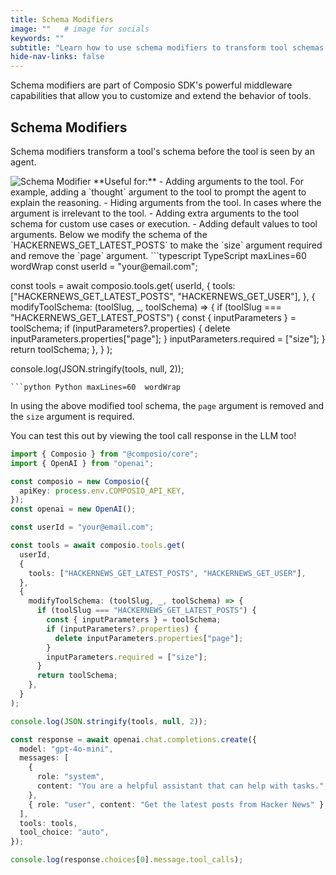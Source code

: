 ```yaml
---
title: Schema Modifiers
image: ""   # image for socials
keywords: ""
subtitle: "Learn how to use schema modifiers to transform tool schemas before they are seen by agents."
hide-nav-links: false
---
```


Schema modifiers are part of Composio SDK's powerful middleware capabilities that allow you to customize and extend the behavior of tools.

## Schema Modifiers
Schema modifiers transform a tool's schema before the tool is seen by an agent.

<Frame>
    <img src="../../assets/images/schema-modifier.png" alt="Schema Modifier" />
</Frame>
**Useful for:**
- Adding arguments to the tool. For example, adding a `thought` argument to the tool to prompt the agent to explain the reasoning.
- Hiding arguments from the tool. In cases where the argument is irrelevant to the tool.
- Adding extra arguments to the tool schema for custom use cases or execution.
- Adding default values to tool arguments.

<Note>
Below we modify the schema of the `HACKERNEWS_GET_LATEST_POSTS` to make the `size` argument required and remove the `page` argument.
</Note>

<CodeGroup>
```typescript TypeScript maxLines=60 wordWrap
const userId = "your@email.com";

const tools = await composio.tools.get(
  userId,
  {
    tools: ["HACKERNEWS_GET_LATEST_POSTS", "HACKERNEWS_GET_USER"],
  },
  {
    modifyToolSchema: (toolSlug, _, toolSchema) => {
      if (toolSlug === "HACKERNEWS_GET_LATEST_POSTS") {
        const { inputParameters } = toolSchema;
        if (inputParameters?.properties) {
          delete inputParameters.properties["page"];
        }
        inputParameters.required = ["size"];
      }
      return toolSchema;
    },
  }
);

console.log(JSON.stringify(tools, null, 2));
```
```python Python maxLines=60  wordWrap

```
</CodeGroup>

In using the above modified tool schema, the `page` argument is removed and the `size` argument is required.

You can test this out by viewing the tool call response in the LLM too! 

<Accordion title="Schema modified tool call">
<CodeGroup>

```typescript TypeScript maxLines=60 wordWrap
import { Composio } from "@composio/core";
import { OpenAI } from "openai";

const composio = new Composio({
  apiKey: process.env.COMPOSIO_API_KEY,
});
const openai = new OpenAI();

const userId = "your@email.com";

const tools = await composio.tools.get(
  userId,
  {
    tools: ["HACKERNEWS_GET_LATEST_POSTS", "HACKERNEWS_GET_USER"],
  },
  {
    modifyToolSchema: (toolSlug, _, toolSchema) => {
      if (toolSlug === "HACKERNEWS_GET_LATEST_POSTS") {
        const { inputParameters } = toolSchema;
        if (inputParameters?.properties) {
          delete inputParameters.properties["page"];
        }
        inputParameters.required = ["size"];
      }
      return toolSchema;
    },
  }
);

console.log(JSON.stringify(tools, null, 2));

const response = await openai.chat.completions.create({
  model: "gpt-4o-mini",
  messages: [
    {
      role: "system",
      content: "You are a helpful assistant that can help with tasks.",
    },
    { role: "user", content: "Get the latest posts from Hacker News" },
  ],
  tools: tools,
  tool_choice: "auto",
});

console.log(response.choices[0].message.tool_calls);
```
```python Python maxLines=60 wordWrap

```
</CodeGroup>
</Accordion> 